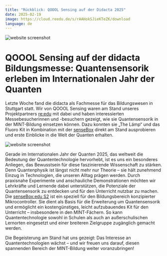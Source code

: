 ```yaml
---
title: "Rückblick: QOOOL Sensing auf der Didacta 2025"
date: 2025-02-19
image: https://cloud.reedu.de/s/rAAHokSJieKTeZK/download
language: de
---
```


![website screenshot](https://cloud.reedu.de/s/rAAHokSJieKTeZK/download)

# QOOOL Sensing auf der didacta Bildungsmesse: Quantensensorik erleben im Internationalen Jahr der Quanten

Letzte Woche fand die didacta als Fachmesse für das Bildungswesen in Stuttgart statt. Wir von QOOOL Sensing waren am Stand unseres Projektpartners [re:edu](https://reedu.de/) mit dabei und haben interessierten Messebesucherinnen und -besuchern gezeigt, wie sie Quantensensorik in der MINT-Bildung einsetzen können. Dazu konnten sie „The Lämp“ und das Fluoro Kit in Kombination mit der [senseBox](https://sensebox.de/) direkt am Stand ausprobieren und erste Einblicke in die Welt der Quanten erhalten.

![website screenshot](https://cloud.reedu.de/s/5HZjBBFKdmGP2dQ/download)

Gerade im Internationalen Jahr der Quanten 2025, das weltweit die Bedeutung der Quantentechnologie hervorhebt, ist es uns ein besonderes Anliegen, das Bewusstsein für diese faszinierende Wissenschaft zu stärken. Denn Quantenphysik ist längst nicht mehr nur Theorie – sie hält zunehmend Einzug in Technologien, die unseren Alltag prägen werden. Durch praxisnahe Experimente und anschauliche Demonstrationen möchten wir Lehrkräfte und Lernende dabei unterstützen, die Potenziale der Quantensensorik zu entdecken und für den Unterricht nutzbar zu machen. Die [senseBox:edu S2](https://sensebox.de/de/products-edus2) ist ein speziell für den Bildungsbereich konzipierter Mikrocontroller. Sie dient als Basis für die Erweiterung um Quantensensorik und ermöglicht ein kostengünstiges, leicht aufzubauendes Kit für den Unterricht – insbesondere in den MINT-Fächern. So kann Quantentechnologie sowohl in Schulen als auch an außerschulischen Lernorten eingesetzt und einer breiteren Zielgruppe zugänglich gemacht werden.

Die Begeisterung am Stand hat uns gezeigt: Das Interesse an Quantentechnologien wächst – und wir freuen uns darauf, diesen spannenden Bereich der MINT-Bildung weiter voranzubringen!

